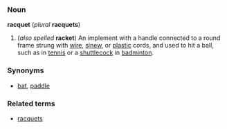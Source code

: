 ===Noun===
'''racquet''' (''plural'' '''racquets''')

#(''also spelled'' '''racket''') An implement with a handle connected to a round frame strung with [[wire]], [[sinew]], or [[plastic]] cords, and used to hit a ball, such as in [[tennis]] or a [[shuttlecock]] in [[badminton]].

===Synonyms===
*[[bat]], [[paddle]]
===Related terms===
*[[racquets]]